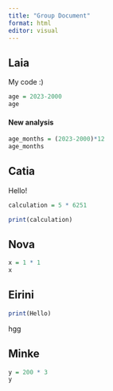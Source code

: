 ```yaml
---
title: "Group Document"
format: html
editor: visual
---
```


## Laia

My code :)

```r
age = 2023-2000
age
```

#### New analysis

```r
age_months = (2023-2000)*12
age_months
```

## Catia

Hello!

```r
calculation = 5 * 6251

print(calculation)
```

## Nova

```r
x = 1 * 1 
x
```

## Eirini

```r
print(Hello)
```

hgg

## Minke

```r
y = 200 * 3
y
```
